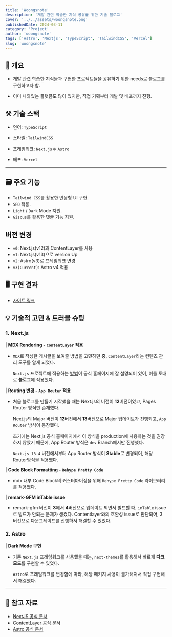 ```yaml
---
title: 'Woongsnote'
description: '개발 관련 학습한 지식 공유를 위한 기술 블로그'
cover: '../../assets/woongsnote.png'
publishedDate: 2024-03-11
category: 'Project'
author: 'woongsnote'
tags: ['Astro', 'Nextjs', 'TypeScript', 'TailwindCSS', 'Vercel']
slug: 'woongsnote'
---
```


## 📝 개요

- 개발 관련 학습한 지식들과 구현한 프로젝트들을 공유하기 위한 needs로 블로그를 구현하고자 함.

- 이미 나와있는 플랫폼도 많이 있지만, 직접 기획부터 개발 및 배포까지 진행.

## ⚒️ 기술 스택

- 언어: `TypeScript`

- 스타일: `TailwindCSS`

- 프레임워크: `Next.js`=> `Astro`

- 배포: `Vercel`

---

## 🗃️ 주요 기능

- `Tailwind CSS`를 활용한 반응형 UI 구현.
- `SEO` 적용.
- `Light` / `Dark` Mode 지원.
- `Giscus`를 활용한 댓글 기능 지원.

## 버전 변경

- `v0`: Next.js(v12)과 ContentLayer를 사용
- `v1`: Next.js(v13)으로 version Up
- `v2`: Astro(v3)로 프레임워크 변경
- `v3(Current)`: Astro v4 적용

## 🖥️ 구현 결과

- [사이트 링크](https://www.woongsnote.dev)

## 💡 기술적 고민 & 트러블 슈팅

### 1. Next.js

| **MDX Rendering - `ContentLayer` 적용**

- `MDX`로 작성한 게시글을 보여줄 방법을 고민하던 중, `ContentLayer`라는 컨텐츠 관리 도구를 알게 되었다.

  `Next.js` 프로젝트에 적용하는 [방법](https://contentlayer.dev/docs/environments/nextjs-dcf8e39e)이 공식 홈페이지에 잘 설명되어 있어,
  이를 토대로 **블로그**에 적용했다.

| **Routing 변경 - `App Router` 적용**

- 처음 블로그를 만들기 시작했을 때는 Next.js의 버전이 **12**버전이었고, Pages Router 방식만 존재했다.

  Next.js의 Major 버전이 **12**버전에서 **13**버전으로 Major 업데이트가 진행되고, `App Router` 방식이 등장했다.

  초기에는 Next js 공식 홈페이지에서 이 방식을 production에 사용하는 것을 권장하지 않았기 때문에, App Router 방식은 `dev` Branch에서만 진행했다.

  `Next.js 13.4` 버전에서부터 App Router 방식이 **Stable**로 변경되어, 해당 Router방식을 적용했다.

| **Code Block Formatting - `Rehype Pretty Code`**

- mdx 내부 Code Block의 커스터마이징을 위해 `Rehype Pretty Code` 라이브러리를 적용했다.

| **remark-GFM inTable issue**

- remark-gfm 버전이 **3**에서 **4**버전으로 업데이트 되면서 빌드할 때, `inTable` issue로 빌드가 안되는 문제가 생겼다.
  Contentlayer와의 호환성 issue로 판단되어, 3버전으로 다운그레이드를 진행하서 해결할 수 있었다.

### 2. Astro

| **Dark Mode 구현**

- 기존 `Next.js` 프레임워크를 사용했을 때는, `next-themes`를 활용해서 빠르게 **다크 모드**를 구현할 수 있었다.

  `Astro`로 프레임워크를 변경함에 따라, 해당 패키지 사용이 불가해져서 직접 구현해서 해결했다.

---

## 📜 참고 자료

- [NextJS 공식 문서](https://nextjs.org/docs)
- [ContentLayer 공식 문서](https://www.contentlayer.dev)
- [Astro 공식 문서](https://astro.build)
